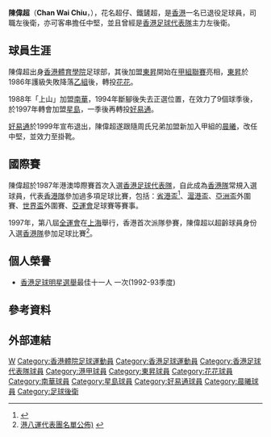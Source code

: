 {{noteta|G1=足球}}{{Football player infobox
| playername= 陳偉超
| fullname = 陳偉超
| nickname = 超仔,鐵鏟超
| image = 
| dateofbirth = {{birth date and age|1966|12|23}}
| cityofbirth = 
| countryofbirth = {{HKG-1959}}
| height = {{height|m=1.75}}
| currentclub  = 已退役
| position = 左後衛
| years = 198x–1986<br>1986–1988<br>1988–1997<br>1997–1998<br>1998–1999<br>1999–2001
| clubs = [[東昇足球隊|東昇]]<br>[[花花足球會|花花]]<br>[[南華足球隊|南華]]<br>[[星島體育會|星島]]<br>[[保濟足球隊|好易通]]<br>[[晨曦體育會|晨曦]]
| caps(goals) = ?場(?球) <br> ?場(?球) <br> ?場(?球) <br> ?場(?球) <br> ?場(?球) <br> ?場(?球) 
| nationalyears = 1987–1997
| nationalteam = [[香港足球代表隊|香港隊]]
| nationalcaps(goals) = ?場(?球)
}}

'''陳偉超'''（'''Chan Wai Chiu'''，{{bd|1966年|12月23日|catIdx=C}}），花名超仔、鐵鏟超，是[[香港|香港]]一名已退役足球員，司職左後衛，亦可客串擔任中堅，並且曾經是[[香港足球代表隊|香港足球代表隊]]主力左後衛。

==球員生涯==
陳偉超出身[[香港體育學院|香港體育學院]]足球部，其後加盟[[東昇足球隊|東昇]]開始在[[香港甲組足球聯賽|甲組聯賽]]亮相，[[東昇足球隊|東昇]]於1986年護級失敗降落[[香港乙組足球聯賽|乙組]]後，轉投[[花花足球會|花花]]。

1988年「上山」加盟[[南華足球隊|南華]]，1994年斷腳後失去正選位置，在效力了9個球季後，於1997年轉會加盟[[星島體育會|星島]]，一季後再轉投[[保濟足球隊|好易通]]。

[[保濟足球隊|好易通]]於1999年宣布退出，陳偉超遂跟隨周氏兄弟加盟新加入甲組的[[晨曦體育會|晨曦]]，改任中堅，並效力至掛靴。

==國際賽==
陳偉超於1987年港澳埠際賽首次入選[[香港足球代表隊|香港足球代表隊]]，自此成為[[香港足球代表隊|香港隊]]常規入選球員，代表[[香港足球代表隊|香港隊]]參加過多項足球比賽，包括：[[省港盃|省港盃]]<ref>{{Cite web |url=http://www.hkfa.com/includes_files/board_details.php?news_id=4503 |title=省港盃回憶錄(八) |accessdate=2010-08-28 |archive-date=2011-05-17 |archive-url=https://web.archive.org/web/20110517180517/http://www.hkfa.com/includes_files/board_details.php?news_id=4503 |dead-url=no }}</ref>、[[滬港盃足球賽|滬港盃]]、[[亞洲盃|亞洲盃]]外圍賽、[[世界盃|世界盃]]外圍賽、[[亞運會|亞運會]]足球賽等賽事。

1997年，第八屆[[中華人民共和國全國運動會|全運會]]在[[上海|上海]]舉行，香港首次派隊參賽，陳偉超以超齡球員身份入選[[香港足球代表隊|香港隊]]參加足球比賽<ref>[http://fongliksun.50megs.com/news56.html 港八運代表團名單公佈)] {{webarchive|url=https://archive.is/20120710221537/http://fongliksun.50megs.com/news56.html |date=2012-07-10 }}</ref>。

==個人榮譽==
* [[香港足球明星選舉|香港足球明星選舉]]最佳十一人 一次(1992-93季度)

==參考資料==
{{Reflist}}
 
==外部連結==

{{DEFAULTSORT:Chan Wai Chiu}} 
[[Category:陳姓|W]]
[[Category:香港體院足球運動員|Category:香港體院足球運動員]]
[[Category:香港足球運動員|Category:香港足球運動員]]
[[Category:香港足球代表隊球員|Category:香港足球代表隊球員]]
[[Category:港甲球員|Category:港甲球員]]
[[Category:東昇球員|Category:東昇球員]]
[[Category:花花球員|Category:花花球員]]
[[Category:南華球員|Category:南華球員]]
[[Category:星島球員|Category:星島球員]]
[[Category:好易通球員|Category:好易通球員]]
[[Category:晨曦球員|Category:晨曦球員]]
[[Category:足球後衛|Category:足球後衛]]